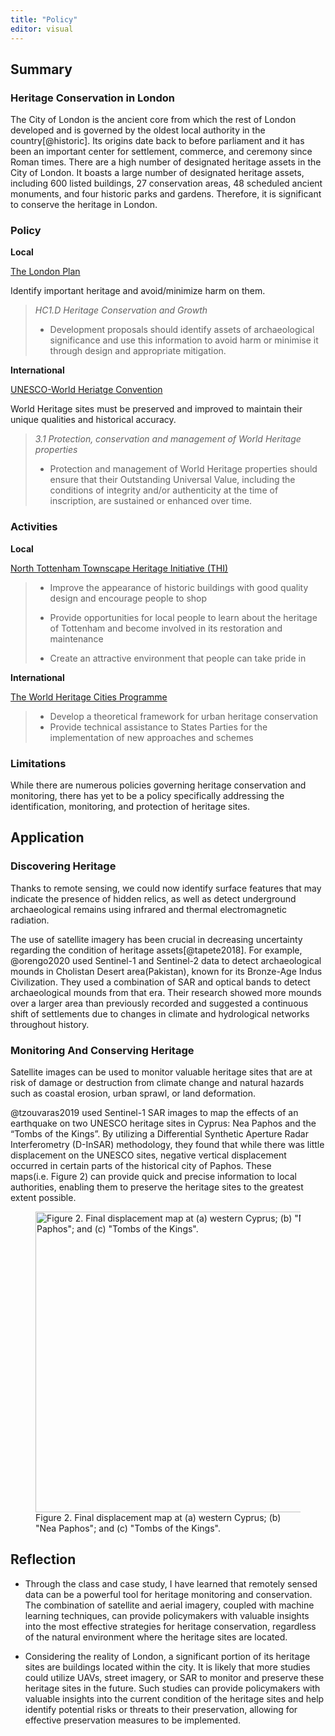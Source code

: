 ```yaml
---
title: "Policy"
editor: visual
---
```


## Summary

### Heritage Conservation in London

The City of London is the ancient core from which the rest of London developed and is governed by the oldest local authority in the country[@historic]. Its origins date back to before parliament and it has been an important center for settlement, commerce, and ceremony since Roman times. There are a high number of designated heritage assets in the City of London. It boasts a large number of designated heritage assets, including 600 listed buildings, 27 conservation areas, 48 scheduled ancient monuments, and four historic parks and gardens. Therefore, it is significant to conserve the heritage in London.

### Policy

**Local**

[The London Plan](https://www.london.gov.uk/programmes-strategies/planning/london-plan)

Identify important heritage and avoid/minimize harm on them.

> *HC1.D Heritage Conservation and Growth*
>
> -   Development proposals should identify assets of archaeological significance and use this information to avoid harm or minimise it through design and appropriate mitigation.

**International**

[UNESCO-World Heriatge Convention](https://whc.unesco.org/en/compendium/?action=theme&id_theme=3)

World Heritage sites must be preserved and improved to maintain their unique qualities and historical accuracy.

> *3.1 Protection, conservation and management of World Heritage properties*
>
> -   Protection and management of World Heritage properties should ensure that their Outstanding Universal Value, including the conditions of integrity and/or authenticity at the time of inscription, are sustained or enhanced over time.

### Activities

**Local**

[North Tottenham Townscape Heritage Initiative (THI)](https://www.haringey.gov.uk/planning-and-building-control/planning/major-projects-and-regeneration/heritage-and-conservation-regeneration-projects)

> -   Improve the appearance of historic buildings with good quality design and encourage people to shop
>
> -   Provide opportunities for local people to learn about the heritage of Tottenham and become involved in its restoration and maintenance
>
> -   Create an attractive environment that people can take pride in

**International**

[The World Heritage Cities Programme](https://whc.unesco.org/en/cities/)

> -   Develop a theoretical framework for urban heritage conservation
> -   Provide technical assistance to States Parties for the implementation of new approaches and schemes

### Limitations

While there are numerous policies governing heritage conservation and monitoring, there has yet to be a policy specifically addressing the identification, monitoring, and protection of heritage sites.

## Application

### Discovering Heritage

Thanks to remote sensing, we could now identify surface features that may indicate the presence of hidden relics, as well as detect underground archaeological remains using infrared and thermal electromagnetic radiation.

The use of satellite imagery has been crucial in decreasing uncertainty regarding the condition of heritage assets[@tapete2018]. For example, @orengo2020 used Sentinel-1 and Sentinel-2 data to detect archaeological mounds in Cholistan Desert area(Pakistan), known for its Bronze-Age Indus Civilization. They used a combination of SAR and optical bands to detect archaeological mounds from that era. Their research showed more mounds over a larger area than previously recorded and suggested a continuous shift of settlements due to changes in climate and hydrological networks throughout history.

### Monitoring And Conserving Heritage

Satellite images can be used to monitor valuable heritage sites that are at risk of damage or destruction from climate change and natural hazards such as coastal erosion, urban sprawl, or land deformation.

@tzouvaras2019 used Sentinel-1 SAR images to map the effects of an earthquake on two UNESCO heritage sites in Cyprus: Nea Paphos and the "Tombs of the Kings". By utilizing a Differential Synthetic Aperture Radar Interferometry (D-InSAR) methodology, they found that while there was little displacement on the UNESCO sites, negative vertical displacement occurred in certain parts of the historical city of Paphos. These maps(i.e. Figure 2) can provide quick and precise information to local authorities, enabling them to preserve the heritage sites to the greatest extent possible.

![Figure 2. Final displacement map at (a) western Cyprus; (b) \"Nea Paphos\"; and (c) \"Tombs of the Kings\".](img/week4-2.png){fig-align="center" width="481"}

## Reflection

-   Through the class and case study, I have learned that remotely sensed data can be a powerful tool for heritage monitoring and conservation. The combination of satellite and aerial imagery, coupled with machine learning techniques, can provide policymakers with valuable insights into the most effective strategies for heritage conservation, regardless of the natural environment where the heritage sites are located.

-   Considering the reality of London, a significant portion of its heritage sites are buildings located within the city. It is likely that more studies could utilize UAVs, street imagery, or SAR to monitor and preserve these heritage sites in the future. Such studies can provide policymakers with valuable insights into the current condition of the heritage sites and help identify potential risks or threats to their preservation, allowing for effective preservation measures to be implemented.
